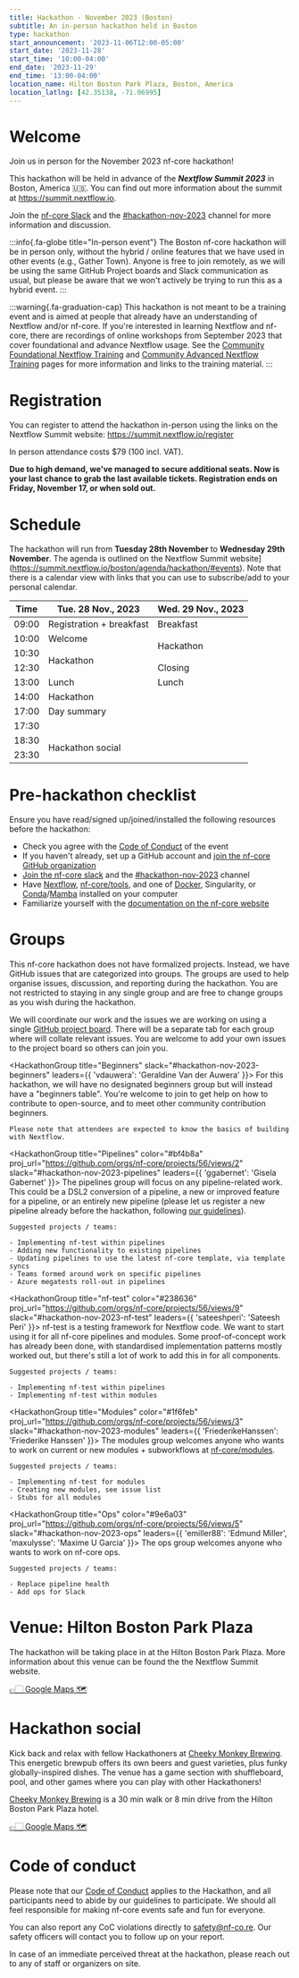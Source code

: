 ```yaml
---
title: Hackathon - November 2023 (Boston)
subtitle: An in-person hackathon held in Boston
type: hackathon
start_announcement: '2023-11-06T12:00-05:00'
start_date: '2023-11-28'
start_time: '10:00-04:00'
end_date: '2023-11-29'
end_time: '13:00-04:00'
location_name: Hilton Boston Park Plaza, Boston, America
location_latlng: [42.35138, -71.06995]
---
```



# Welcome

Join us in person for the November 2023 nf-core hackathon!

This hackathon will be held in advance of the _**Nextflow Summit 2023**_ in Boston, America 🇺🇸.
You can find out more information about the summit at https://summit.nextflow.io.

Join the [nf-core Slack](https://nf-co.re/join) and the [#hackathon-nov-2023](https://nfcore.slack.com/archives/C064HR4HS9Kadd) channel for more information and discussion.

:::info{.fa-globe title="In-person event"}
The Boston nf-core hackathon will be in person only, without the hybrid / online features that we have used in other events (e.g., Gather Town).
Anyone is free to join remotely, as we will be using the same GitHub Project boards and Slack communication as usual, but please be aware that we won't actively be trying to run this as a hybrid event.
:::

:::warning{.fa-graduation-cap}
This hackathon is not meant to be a training event and is aimed at people that already have an understanding of Nextflow and/or nf-core.
If you're interested in learning Nextflow and nf-core, there are recordings of online workshops from September 2023 that cover foundational and advance Nextflow usage.
See the [Community Foundational Nextflow Training](https://nf-co.re/events/2023/training-basic-2023) and [Community Advanced Nextflow Training](https://nf-co.re/events/2023/training-sept-2023) pages for more information and links to the training material.
:::

# Registration

You can register to attend the hackathon in-person using the links on the Nextflow Summit website: https://summit.nextflow.io/register

In person attendance costs $79 (100 incl. VAT).

**Due to high demand, we've managed to secure additional seats. Now is your last chance to grab the last available tickets. Registration ends on Friday, November 17, or when sold out.**

# Schedule

The hackathon will run from **Tuesday 28th November** to **Wednesday 29th November**.
The agenda is outlined on the Nextflow Summit website](https://summit.nextflow.io/boston/agenda/hackathon/#events).
Note that there is a calendar view with links that you can use to subscribe/add to your personal calendar.

<div class="table-responsive">
    <table class="table table-hover table-sm table-bordered">
        <thead>
            <tr>
                <th>Time</th>
                <th>Tue. 28 Nov., 2023</th>
                <th>Wed. 29 Nov., 2023</th>
            </tr>
        </thead>
        <tbody>
            <tr>
                <td>09:00</td>
                <td>Registration + breakfast</td>
                <td>Breakfast</td>
            </tr>
            <tr>
                <td>10:00</td>
                <td>Welcome</td>
                <td rowspan="2">Hackathon</td>
            </tr>
            <tr>
                <td>10:30</td>
                <td rowspan="2">Hackathon</td>
            </tr>
            <tr>
                <td>12:30</td>
                <td>Closing</td>
            </tr>
            <tr>
                <td>13:00</td>
                <td>Lunch</td>
                <td>Lunch</td>
            </tr>
            <tr>
                <td>14:00</td>
                <td>Hackathon</td>
                <td rowspan="5"></td>
            </tr>
            <tr>
                <td>17:00</td>
                <td>Day summary</td>
            </tr>
            <tr>
                <td>17:30</td>
                <td></td>
            </tr>
            <tr>
                <td>18:30</td>
                <td rowspan="2">Hackathon social</td>
            </tr>
            <tr>
                <td>23:30</td>
            </tr>
        </tbody>
    </table>
</div>

# Pre-hackathon checklist

Ensure you have read/signed up/joined/installed the following resources before the hackathon:

-   Check you agree with the [Code of Conduct](https://nf-co.re/docs) of the event
-   If you haven't already, set up a GitHub account and [join the nf-core GitHub organization](https://nf-co.re/join#github)
-   [Join the nf-core slack](https://nf-co.re/join) and the [#hackathon-nov-2023](https://nfcore.slack.com/archives/C064HR4HS9K) channel
-   Have [Nextflow](https://nextflow.io/), [nf-core/tools](https://nf-co.re/tools/#installation), and one of [Docker](https://docs.docker.com/get-docker/), Singularity, or [Conda](https://conda.io/projects/conda/en/latest/user-guide/install/index.html)/[Mamba](https://mamba.readthedocs.io/en/latest/installation.html) installed on your computer
-   Familiarize yourself with the [documentation on the nf-core website](https://nf-co.re/docs)

# Groups

This nf-core hackathon does not have formalized projects.
Instead, we have GitHub issues that are categorized into groups.
The groups are used to help organise issues, discussion, and reporting during the hackathon.
You are not restricted to staying in any single group and are free to change groups as you wish during the hackathon.

We will coordinate our work and the issues we are working on using a single [GitHub project board](https://github.com/orgs/nf-core/projects/56).
There will be a separate tab for each group where will collate relevant issues.
You are welcome to add your own issues to the project board so others can join you.

<HackathonGroup title="Beginners"  slack="#hackathon-nov-2023-beginners" leaders={{
    'vdauwera': 'Geraldine Van der Auwera'
}}>
    For this hackathon, we will have no designated beginners group but will instead
    have a "beginners table".
    You're welcome to join to get help on how to contribute to open-source,
    and to meet other community contribution beginners.

    Please note that attendees are expected to know the basics of building with Nextflow.

</HackathonGroup>

<HackathonGroup title="Pipelines" color="#bf4b8a" proj_url="https://github.com/orgs/nf-core/projects/56/views/2" slack="#hackathon-nov-2023-pipelines" leaders={{
    'ggabernet': 'Gisela Gabernet'
}}>
    The pipelines group will focus on any pipeline-related work.
    This could be a DSL2 conversion of a pipeline, a new or improved feature for a pipeline,
    or an entirely new pipeline
    (please let us register a new pipeline already before the hackathon,
    following [our guidelines](https://nf-co.re/docs/contributing/adding_pipelines#before-you-start)).

    Suggested projects / teams:

    - Implementing nf-test within pipelines
    - Adding new functionality to existing pipelines
    - Updating pipelines to use the latest nf-core template, via template syncs
    - Teams formed around work on specific pipelines
    - Azure megatests roll-out in pipelines

</HackathonGroup>

<HackathonGroup title="nf-test" color="#238636" proj_url="https://github.com/orgs/nf-core/projects/56/views/9" slack="#hackathon-nov-2023-nf-test" leaders={{
    'sateeshperi': 'Sateesh Peri'
}}>
    nf-test is a testing framework for Nextflow code.
    We want to start using it for all nf-core pipelines and modules.
    Some proof-of-concept work has already been done, with standardised implementation
    patterns mostly worked out, but there's still a lot of work to add this in for all components.

    Suggested projects / teams:

    - Implementing nf-test within pipelines
    - Implementing nf-test within modules

</HackathonGroup>

<HackathonGroup title="Modules" color="#1f6feb" proj_url="https://github.com/orgs/nf-core/projects/56/views/3" slack="#hackathon-nov-2023-modules" leaders={{
    'FriederikeHanssen': 'Friederike Hanssen'
}}>
    The modules group welcomes anyone who wants to work on current or new modules + subworkflows
    at [nf-core/modules](https://github.com/nf-core/modules).

    Suggested projects / teams:

    - Implementing nf-test for modules
    - Creating new modules, see issue list
    - Stubs for all modules

</HackathonGroup>

<HackathonGroup title="Ops" color="#9e6a03" proj_url="https://github.com/orgs/nf-core/projects/56/views/5" slack="#hackathon-nov-2023-ops" leaders={{
    'emiller88': 'Edmund Miller',
    'maxulysse': 'Maxime U Garcia'
}}>
    The ops group welcomes anyone who wants to work on nf-core ops.

    Suggested projects / teams:

    - Replace pipeline health
    - Add ops for Slack

</HackathonGroup>

# Venue: Hilton Boston Park Plaza

The hackathon will be taking place in at the Hilton Boston Park Plaza.
More information about this venue can be found the the Nextflow Summit website.

[👉🏻 Google Maps 🗺️](https://goo.gl/maps/BxuzkS9kZrrASGCn7)

# Hackathon social

Kick back and relax with fellow Hackathoners at [Cheeky Monkey Brewing](https://www.bowlero.com/cheeky-monkey-brewing).
This energetic brewpub offers its own beers and guest varieties, plus funky globally-inspired dishes.
The venue has a game section with shuffleboard, pool, and other games where you can play with other Hackathoners!

[Cheeky Monkey Brewing](https://www.bowlero.com/cheeky-monkey-brewing) is a 30 min walk or 8 min drive from the Hilton Boston Park Plaza hotel.

[👉🏻 Google Maps 🗺️](https://maps.app.goo.gl/Sv8R3WDZY6XeV2b27)

# Code of conduct

Please note that our [Code of Conduct](https://nf-co.re/code_of_conduct) applies to the Hackathon, and all participants need to abide by our guidelines to participate.
We should all feel responsible for making nf-core events safe and fun for everyone.

You can also report any CoC violations directly to [safety@nf-co.re](mailto:safety@nf-co.re).
Our safety officers will contact you to follow up on your report.

In case of an immediate perceived threat at the hackathon, please reach out to any of staff or organizers on site.
